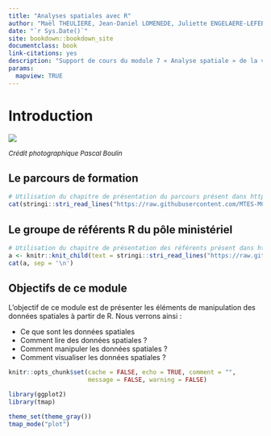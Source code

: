 ```yaml
---
title: "Analyses spatiales avec R"
author: "Maël THEULIERE, Jean-Daniel LOMENEDE, Juliette ENGELAERE-LEFEBVRE"
date: "`r Sys.Date()`"
site: bookdown::bookdown_site
documentclass: book
link-citations: yes
description: "Support de cours du module 7 « Analyse spatiale » de la valise pédagogique Parcours-r MTES/MCTRCT"
params:
  mapview: TRUE
---
```


# Introduction {.unnumbered}

![](pic/odonate.jpg)

<font size="2"> *Crédit photographique Pascal Boulin* </font>

## Le parcours de formation {.unnumbered}

```r
# Utilisation du chapitre de présentation du parcours présent dans https://github.com/MTES-MCT/parcours-r
cat(stringi::stri_read_lines("https://raw.githubusercontent.com/MTES-MCT/parcours-r/master/parties_communes/le_parcours_R.Rmd", encoding = "UTF-8"), sep = "\n")
```


## Le groupe de référents R du pôle ministériel {.unnumbered}

```r
# Utilisation du chapitre de présentation des référents présent dans https://github.com/MTES-MCT/parcours-r
a <- knitr::knit_child(text = stringi::stri_read_lines("https://raw.githubusercontent.com/MTES-MCT/parcours-r/master/parties_communes/les_referents_R.Rmd", encoding = "UTF-8"), quiet = TRUE)
cat(a, sep = '\n')
```

## Objectifs de ce module {.unnumbered}

L'objectif de ce module est de présenter les éléments de manipulation des données spatiales à partir de R. 
Nous verrons ainsi :

-   Ce que sont les données spatiales
-   Comment lire des données spatiales ?
-   Comment manipuler les données spatiales ?
-   Comment visualiser les données spatiales ?

```r
knitr::opts_chunk$set(cache = FALSE, echo = TRUE, comment = "", 
                      message = FALSE, warning = FALSE)

library(ggplot2)
library(tmap)

theme_set(theme_gray())
tmap_mode("plot")
```



